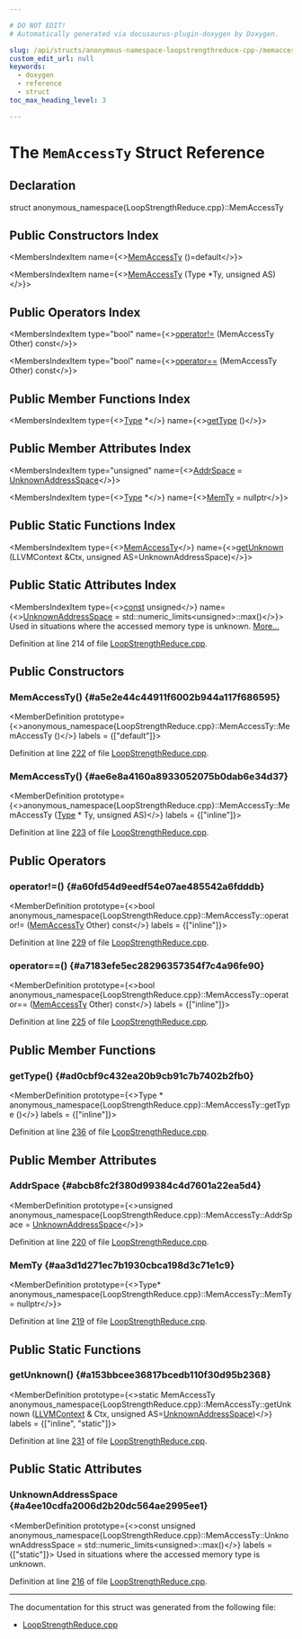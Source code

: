 ```yaml
---

# DO NOT EDIT!
# Automatically generated via docusaurus-plugin-doxygen by Doxygen.

slug: /api/structs/anonymous-namespace-loopstrengthreduce-cpp-/memaccessty
custom_edit_url: null
keywords:
  - doxygen
  - reference
  - struct
toc_max_heading_level: 3

---
```





# The `MemAccessTy` Struct Reference

<DoxygenPage pluginConfig={pluginConfig}>



## Declaration

<CodeBlock>struct anonymous_namespace{LoopStrengthReduce.cpp}::MemAccessTy</CodeBlock>

## Public Constructors Index

<MembersIndex>

<MembersIndexItem
  name={<><a href="#a5e2e44c44911f6002b944a117f686595">MemAccessTy</a> ()=default</>}>
</MembersIndexItem>

<MembersIndexItem
  name={<><a href="#ae6e8a4160a8933052075b0dab6e34d37">MemAccessTy</a> (Type &#42;Ty, unsigned AS)</>}>
</MembersIndexItem>

</MembersIndex>

## Public Operators Index

<MembersIndex>

<MembersIndexItem
  type="bool"
  name={<><a href="#a60fd54d9eedf54e07ae485542a6fdddb">operator!=</a> (MemAccessTy Other) const</>}>
</MembersIndexItem>

<MembersIndexItem
  type="bool"
  name={<><a href="#a7183efe5ec28296357354f7c4a96fe90">operator==</a> (MemAccessTy Other) const</>}>
</MembersIndexItem>

</MembersIndex>

## Public Member Functions Index

<MembersIndex>

<MembersIndexItem
  type={<><a href="/docs/api/classes/llvm/type">Type</a> &#42;</>}
  name={<><a href="#ad0cbf9c432ea20b9cb91c7b7402b2fb0">getType</a> ()</>}>
</MembersIndexItem>

</MembersIndex>

## Public Member Attributes Index

<MembersIndex>

<MembersIndexItem
  type="unsigned"
  name={<><a href="#abcb8fc2f380d99384c4d7601a22ea5d4">AddrSpace</a> = <a href="#a4ee10cdfa2006d2b20dc564ae2995ee1">UnknownAddressSpace</a></>}>
</MembersIndexItem>

<MembersIndexItem
  type={<><a href="/docs/api/classes/llvm/type">Type</a> &#42;</>}
  name={<><a href="#aa3d1d271ec7b1930cbca198d3c71e1c9">MemTy</a> = nullptr</>}>
</MembersIndexItem>

</MembersIndex>

## Public Static Functions Index

<MembersIndex>

<MembersIndexItem
  type={<><a href="/docs/api/structs/anonymous-namespace-loopstrengthreduce-cpp-/memaccessty">MemAccessTy</a></>}
  name={<><a href="#a153bbcee36817bcedb110f30d95b2368">getUnknown</a> (LLVMContext &amp;Ctx, unsigned AS=UnknownAddressSpace)</>}>
</MembersIndexItem>

</MembersIndex>

## Public Static Attributes Index

<MembersIndex>

<MembersIndexItem
  type={<><a href="/docs/api/files/lib/lib/target/lib/target/aarch64/aarch64promoteconstant-cpp/#a90f8350fecae261c25be85d38b451bff">const</a> unsigned</>}
  name={<><a href="#a4ee10cdfa2006d2b20dc564ae2995ee1">UnknownAddressSpace</a> =
      std::numeric&#95;limits&lt;unsigned&gt;::max()</>}>
Used in situations where the accessed memory type is unknown. <a href="#a4ee10cdfa2006d2b20dc564ae2995ee1">More...</a>
</MembersIndexItem>

</MembersIndex>


Definition at line 214 of file <a href="/docs/api/files/lib/lib/transforms/lib/transforms/scalar/loopstrengthreduce-cpp">LoopStrengthReduce.cpp</a>.

<SectionDefinition>

## Public Constructors

### MemAccessTy() {#a5e2e44c44911f6002b944a117f686595}

<MemberDefinition
  prototype={<>anonymous&#95;namespace&#123;LoopStrengthReduce.cpp&#125;::MemAccessTy::MemAccessTy ()</>}
  labels = {["default"]}>

Definition at line <a href="/docs/api/files/lib/lib/transforms/lib/transforms/scalar/loopstrengthreduce-cpp/#l00222">222</a> of file <a href="/docs/api/files/lib/lib/transforms/lib/transforms/scalar/loopstrengthreduce-cpp">LoopStrengthReduce.cpp</a>.
</MemberDefinition>

### MemAccessTy() {#ae6e8a4160a8933052075b0dab6e34d37}

<MemberDefinition
  prototype={<>anonymous&#95;namespace&#123;LoopStrengthReduce.cpp&#125;::MemAccessTy::MemAccessTy (<a href="/docs/api/classes/llvm/type">Type</a> &#42; Ty, unsigned AS)</>}
  labels = {["inline"]}>

Definition at line <a href="/docs/api/files/lib/lib/transforms/lib/transforms/scalar/loopstrengthreduce-cpp/#l00223">223</a> of file <a href="/docs/api/files/lib/lib/transforms/lib/transforms/scalar/loopstrengthreduce-cpp">LoopStrengthReduce.cpp</a>.
</MemberDefinition>

</SectionDefinition>

<SectionDefinition>

## Public Operators

### operator!=() {#a60fd54d9eedf54e07ae485542a6fdddb}

<MemberDefinition
  prototype={<>bool anonymous&#95;namespace&#123;LoopStrengthReduce.cpp&#125;::MemAccessTy::operator!= (<a href="/docs/api/structs/anonymous-namespace-loopstrengthreduce-cpp-/memaccessty">MemAccessTy</a> Other) const</>}
  labels = {["inline"]}>

Definition at line <a href="/docs/api/files/lib/lib/transforms/lib/transforms/scalar/loopstrengthreduce-cpp/#l00229">229</a> of file <a href="/docs/api/files/lib/lib/transforms/lib/transforms/scalar/loopstrengthreduce-cpp">LoopStrengthReduce.cpp</a>.
</MemberDefinition>

### operator==() {#a7183efe5ec28296357354f7c4a96fe90}

<MemberDefinition
  prototype={<>bool anonymous&#95;namespace&#123;LoopStrengthReduce.cpp&#125;::MemAccessTy::operator== (<a href="/docs/api/structs/anonymous-namespace-loopstrengthreduce-cpp-/memaccessty">MemAccessTy</a> Other) const</>}
  labels = {["inline"]}>

Definition at line <a href="/docs/api/files/lib/lib/transforms/lib/transforms/scalar/loopstrengthreduce-cpp/#l00225">225</a> of file <a href="/docs/api/files/lib/lib/transforms/lib/transforms/scalar/loopstrengthreduce-cpp">LoopStrengthReduce.cpp</a>.
</MemberDefinition>

</SectionDefinition>

<SectionDefinition>

## Public Member Functions

### getType() {#ad0cbf9c432ea20b9cb91c7b7402b2fb0}

<MemberDefinition
  prototype={<>Type &#42; anonymous&#95;namespace&#123;LoopStrengthReduce.cpp&#125;::MemAccessTy::getType ()</>}
  labels = {["inline"]}>

Definition at line <a href="/docs/api/files/lib/lib/transforms/lib/transforms/scalar/loopstrengthreduce-cpp/#l00236">236</a> of file <a href="/docs/api/files/lib/lib/transforms/lib/transforms/scalar/loopstrengthreduce-cpp">LoopStrengthReduce.cpp</a>.
</MemberDefinition>

</SectionDefinition>

<SectionDefinition>

## Public Member Attributes

### AddrSpace {#abcb8fc2f380d99384c4d7601a22ea5d4}

<MemberDefinition
  prototype={<>unsigned anonymous&#95;namespace&#123;LoopStrengthReduce.cpp&#125;::MemAccessTy::AddrSpace = <a href="#a4ee10cdfa2006d2b20dc564ae2995ee1">UnknownAddressSpace</a></>}>

Definition at line <a href="/docs/api/files/lib/lib/transforms/lib/transforms/scalar/loopstrengthreduce-cpp/#l00220">220</a> of file <a href="/docs/api/files/lib/lib/transforms/lib/transforms/scalar/loopstrengthreduce-cpp">LoopStrengthReduce.cpp</a>.
</MemberDefinition>

### MemTy {#aa3d1d271ec7b1930cbca198d3c71e1c9}

<MemberDefinition
  prototype={<>Type&#42; anonymous&#95;namespace&#123;LoopStrengthReduce.cpp&#125;::MemAccessTy::MemTy = nullptr</>}>

Definition at line <a href="/docs/api/files/lib/lib/transforms/lib/transforms/scalar/loopstrengthreduce-cpp/#l00219">219</a> of file <a href="/docs/api/files/lib/lib/transforms/lib/transforms/scalar/loopstrengthreduce-cpp">LoopStrengthReduce.cpp</a>.
</MemberDefinition>

</SectionDefinition>

<SectionDefinition>

## Public Static Functions

### getUnknown() {#a153bbcee36817bcedb110f30d95b2368}

<MemberDefinition
  prototype={<>static MemAccessTy anonymous&#95;namespace&#123;LoopStrengthReduce.cpp&#125;::MemAccessTy::getUnknown (<a href="/docs/api/classes/llvm/llvmcontext">LLVMContext</a> &amp; Ctx, unsigned AS=<a href="#a4ee10cdfa2006d2b20dc564ae2995ee1">UnknownAddressSpace</a>)</>}
  labels = {["inline", "static"]}>

Definition at line <a href="/docs/api/files/lib/lib/transforms/lib/transforms/scalar/loopstrengthreduce-cpp/#l00231">231</a> of file <a href="/docs/api/files/lib/lib/transforms/lib/transforms/scalar/loopstrengthreduce-cpp">LoopStrengthReduce.cpp</a>.
</MemberDefinition>

</SectionDefinition>

<SectionDefinition>

## Public Static Attributes

### UnknownAddressSpace {#a4ee10cdfa2006d2b20dc564ae2995ee1}

<MemberDefinition
  prototype={<>const unsigned anonymous&#95;namespace&#123;LoopStrengthReduce.cpp&#125;::MemAccessTy::UnknownAddressSpace =
      std::numeric&#95;limits&lt;unsigned&gt;::max()</>}
  labels = {["static"]}>
Used in situations where the accessed memory type is unknown.

Definition at line <a href="/docs/api/files/lib/lib/transforms/lib/transforms/scalar/loopstrengthreduce-cpp/#l00216">216</a> of file <a href="/docs/api/files/lib/lib/transforms/lib/transforms/scalar/loopstrengthreduce-cpp">LoopStrengthReduce.cpp</a>.
</MemberDefinition>

</SectionDefinition>

<hr/>

The documentation for this struct was generated from the following file:

<ul>
<li><a href="/docs/api/files/lib/lib/transforms/lib/transforms/scalar/loopstrengthreduce-cpp">LoopStrengthReduce.cpp</a></li>
</ul>

</DoxygenPage>
